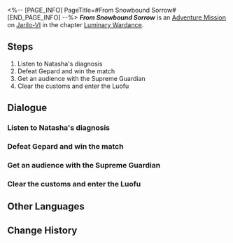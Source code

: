 <%-- [PAGE_INFO]
PageTitle=#From Snowbound Sorrow#
[END_PAGE_INFO] --%>
{{Stub|Dialogue.}}
{{Mission Infobox
|id            = 8025106
|title         = 
|image         = <!--Mission From Snowbound Sorrow.png-->
|type          = Adventure
|event_name    = 
|chapter       = Luminary Wardance
|requirements  = 
|summary       = <!--official mission summary from Fate's Atlas-->
|characters    = Hook; Oleg; Trailblazer
|startLocation = [[Jarilo-VI]] - [[<!--starting area-->]]
|world         = Jarilo-VI
|area          = <!--starting area-->
|prev          = 
|next          = 
|rewards       = Traveler's Guide*2; Refined Aether*2; Credit*30,000
}}
'''''From Snowbound Sorrow''''' is an [[Adventure Mission]] on [[Jarilo-VI]] in the chapter [[Luminary Wardance]].

==Steps==
# Listen to Natasha's diagnosis
# Defeat Gepard and win the match
# Get an audience with the Supreme Guardian
# Clear the customs and enter the Luofu

<!--
==Gameplay Notes==

--><!--
==Trial Character==

-->
==Dialogue==
{{Stub Dialogue}}
===Listen to Natasha's diagnosis===
{{Mission Description|type=adventure|location=<!--to be added-->|I've felt there's a weight pressing down on me and making it hard to breathe ever since I arrived on the Luofu.<br />Initially, I thought it might have been an injury, then I was worried it might be my body not adapting to this gravity. At the end, I finally found the cause of the symptoms &mdash;<br />I'm the first athlete in Belobog in 700 years to go fight a competition in sky.<br />I'm carrying my entire home planet on my shoulders.}}
{{Dialogue Start}}
:{{tx}}
{{Dialogue End}}

===Defeat Gepard and win the match===
{{Dialogue Start}}
:{{tx}}
{{Dialogue End}}

===Get an audience with the Supreme Guardian===
{{Dialogue Start}}
:{{tx}}
{{Dialogue End}}

===Clear the customs and enter the Luofu===
{{Dialogue Start}}
:{{tx}}
{{Dialogue End}}

==Other Languages==
{{Other Languages
|en   = From Snowbound Sorrow
|zhs  = 雪国飘摇寒苦愁
|zht  = 雪國飄搖寒苦愁
|ja   = 吹き荒ぶ寒風の中の悲しみ
|ko   = 설국에는 얼어붙은 슬픔이 휘날리고
|es   = Desde la tierra nevada de fría angustia
|fr   = Chagrin des contrées enneigées
|ru   = Холодные печали Снежной страны
|th   = แดนหิมะแสนทรหด
|vi   = Vương Quốc Tuyết U Sầu Lạnh Lẽo
|de   = Gefrorenes Leid der Winterlande
|id   = Negara Salju Penuh Penderitaan
|pt   = Do Sofrimento da Terra da Neve
}}

==Change History==
{{Change History|2.5}}
